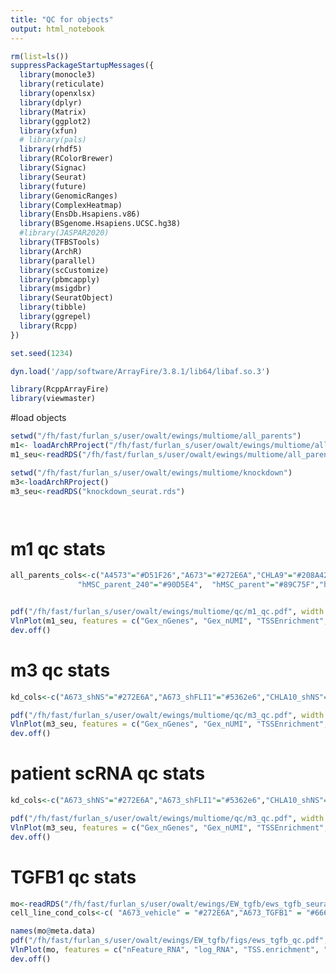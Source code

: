 ```yaml
---
title: "QC for objects"
output: html_notebook
---
```



```r
rm(list=ls()) 
suppressPackageStartupMessages({
  library(monocle3)
  library(reticulate)
  library(openxlsx)  
  library(dplyr)
  library(Matrix)
  library(ggplot2)
  library(xfun)
  # library(pals)
  library(rhdf5)
  library(RColorBrewer)
  library(Signac)
  library(Seurat)
  library(future)
  library(GenomicRanges)
  library(ComplexHeatmap)
  library(EnsDb.Hsapiens.v86)
  library(BSgenome.Hsapiens.UCSC.hg38)
  #library(JASPAR2020)
  library(TFBSTools)
  library(ArchR)
  library(parallel)
  library(scCustomize)
  library(pbmcapply)
  library(msigdbr)
  library(SeuratObject)
  library(tibble)
  library(ggrepel)
  library(Rcpp)
})

set.seed(1234)

dyn.load('/app/software/ArrayFire/3.8.1/lib64/libaf.so.3')

library(RcppArrayFire)
library(viewmaster)
```

#load objects
```r

setwd("/fh/fast/furlan_s/user/owalt/ewings/multiome/all_parents")
m1<- loadArchRProject("/fh/fast/furlan_s/user/owalt/ewings/multiome/all_parents")
m1_seu<-readRDS("/fh/fast/furlan_s/user/owalt/ewings/multiome/all_parents/all_parents_seurat.rds")

setwd("/fh/fast/furlan_s/user/owalt/ewings/multiome/knockdown")
m3<-loadArchRProject()
m3_seu<-readRDS("knockdown_seurat.rds")




```

# m1 qc stats
```r
all_parents_cols<-c("A4573"="#D51F26","A673"="#272E6A","CHLA9"="#208A42","CHLA10"="#89288F","PDX305"="#F47D2B", "RDES"="#FEE500","SKNMC"="#8A9FD1","TC32"="#3BBCA8","TC71"="#E6C2DC",
               "hMSC_parent_240"="#90D5E4",  "hMSC_parent"="#89C75F","hMSC.h7"="#F37B7D","RD_parent"="#78385c","U2OS_parent"="#C06CAB")


pdf("/fh/fast/furlan_s/user/owalt/ewings/multiome/qc/m1_qc.pdf", width = 20, height = 4.5)
VlnPlot(m1_seu, features = c("Gex_nGenes", "Gex_nUMI", "TSSEnrichment", "ReadsInBlacklist", "nFrags"), group.by = "cell_line", cols = all_parents_cols, pt.size= 0, ncol = 5)
dev.off()

```

# m3 qc stats
```r
kd_cols<-c("A673_shNS"="#272E6A","A673_shFLI1"="#5362e6","CHLA10_shNS"="#89288F", "CHLA10_shFLI1" = "#ea42f5", "PDX305_shNS"="#F47D2B", "PDX305_shFLI1" = "#fcc59f", "TC71_shNS"="#c49bb8", "TC71_shFLI1"= "#fac5eb")

pdf("/fh/fast/furlan_s/user/owalt/ewings/multiome/qc/m3_qc.pdf", width = 15, height = 4)
VlnPlot(m3_seu, features = c("Gex_nGenes", "Gex_nUMI", "TSSEnrichment", "ReadsInBlacklist", "nFrags"), group.by = "cell_line", cols = kd_cols, pt.size= 0, ncol = 5)
dev.off()

```

# patient scRNA qc stats
```r
kd_cols<-c("A673_shNS"="#272E6A","A673_shFLI1"="#5362e6","CHLA10_shNS"="#89288F", "CHLA10_shFLI1" = "#ea42f5", "PDX305_shNS"="#F47D2B", "PDX305_shFLI1" = "#fcc59f", "TC71_shNS"="#c49bb8", "TC71_shFLI1"= "#fac5eb")

pdf("/fh/fast/furlan_s/user/owalt/ewings/multiome/qc/m3_qc.pdf", width = 15, height = 4)
VlnPlot(m3_seu, features = c("Gex_nGenes", "Gex_nUMI", "TSSEnrichment", "ReadsInBlacklist", "nFrags"), group.by = "cell_line", cols = kd_cols, pt.size= 0, ncol = 5)
dev.off()

```

# TGFB1 qc stats
```r

mo<-readRDS("/fh/fast/furlan_s/user/owalt/ewings/EW_tgfb/ews_tgfb_seurat_mo_lanes1_2_MM.rds")
cell_line_cond_cols<-c( "A673_vehicle" = "#272E6A","A673_TGFB1" = "#666ca5", "CHLA10_vehicle"= "#89288F", "CHLA10_TGFB1" = "#cb89e1", "TC71_vehicle" = "#ed62ba", "TC71_TGFB1" = "#efbbe3")

names(mo@meta.data)
pdf("/fh/fast/furlan_s/user/owalt/ewings/EW_tgfb/figs/ews_tgfb_qc.pdf", width = 5, height = 8)
VlnPlot(mo, features = c("nFeature_RNA", "log_RNA", "TSS.enrichment", "log_ATAC"), group.by = "cell_line_cond", cols = cell_line_cond_cols, pt.size= 0, ncol = 2)
dev.off()
```